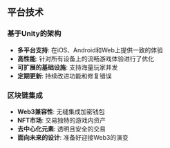 ## 平台技术

### 基于Unity的架构
- **多平台支持**: 在iOS、Android和Web上提供一致的体验
- **高性能**: 针对所有设备上的流畅游戏体验进行了优化
- **可扩展的基础设施**: 支持海量玩家并发
- **定期更新**: 持续改进功能和修复错误

### 区块链集成
- **Web3兼容性**: 无缝集成加密钱包
- **NFT市场**: 交易独特的游戏内资产
- **去中心化元素**: 透明且安全的交易
- **面向未来的设计**: 准备好迎接Web3的演变